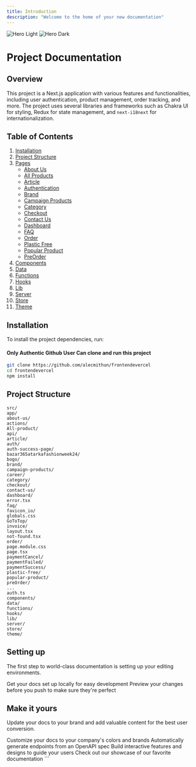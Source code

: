 ```yaml
---
title: Introduction
description: "Welcome to the home of your new documentation"
---
```


<img
  className="block dark:hidden"
  src="https://frontendevercel.vercel.app/bazar-assets/logo/LOGO.png"
  alt="Hero Light"
/>
<img
  className="hidden dark:block"
  src="https://frontendevercel.vercel.app/bazar-assets/logo/LOGO.png"
  alt="Hero Dark"
/>

# Project Documentation

## Overview

This project is a Next.js application with various features and functionalities, including user authentication, product management, order tracking, and more. The project uses several libraries and frameworks such as Chakra UI for styling, Redux for state management, and `next-i18next` for internationalization.

## Table of Contents

1. [Installation](#installation)
2. [Project Structure](#project-structure)
3. [Pages](#pages)
   - [About Us](#about-us)
   - [All Products](#all-products)
   - [Article](#article)
   - [Authentication](#authentication)
   - [Brand](#brand)
   - [Campaign Products](#campaign-products)
   - [Category](#category)
   - [Checkout](#checkout)
   - [Contact Us](#contact-us)
   - [Dashboard](#dashboard)
   - [FAQ](#faq)
   - [Order](#order)
   - [Plastic Free](#plastic-free)
   - [Popular Product](#popular-product)
   - [PreOrder](#preorder)
4. [Components](#components)
5. [Data](#data)
6. [Functions](#functions)
7. [Hooks](#hooks)
8. [Lib](#lib)
9. [Server](#server)
10. [Store](#store)
11. [Theme](#theme)

## Installation

To install the project dependencies, run:

#### Only Authentic Github User Can clone and run this project

```bash
git clone https://github.com/alecmithun/frontendevercel
cd frontendevercel
npm install
```

## Project Structure

```
src/
app/
about-us/
actions/
All-product/
api/
article/
auth/
auth-success-page/
bazar365atarkafashionweek24/
bogo/
brand/
campaign-products/
career/
category/
checkout/
contact-us/
dashboard/
error.tsx
faq/
favicon_io/
globals.css
GoToTop/
invoice/
layout.tsx
not-found.tsx
order/
page.module.css
page.tsx
paymentCancel/
paymentFailed/
paymentSuccess/
plastic-free/
popular-product/
preOrder/
...
auth.ts
components/
data/
functions/
hooks/
lib/
server/
store/
theme/
```

## Setting up

The first step to world-class documentation is setting up your editing environments.

<CardGroup cols={2}>
  <Card
    title="Edit Your Docs"
    icon="pen-to-square"
    href="https://mintlify.com/docs/quickstart"
  >
    Get your docs set up locally for easy development
  </Card>
  <Card
    title="Preview Changes"
    icon="image"
    href="https://mintlify.com/docs/development"
  >
    Preview your changes before you push to make sure they're perfect
  </Card>
</CardGroup>

## Make it yours

Update your docs to your brand and add valuable content for the best user conversion.

<CardGroup cols={2}>
  <Card
    title="Customize Style"
    icon="palette"
    href="https://mintlify.com/docs/settings/global"
  >
    Customize your docs to your company's colors and brands
  </Card>
  <Card
    title="Reference APIs"
    icon="code"
    href="https://mintlify.com/docs/api-playground/openapi"
  >
    Automatically generate endpoints from an OpenAPI spec
  </Card>
  <Card
    title="Add Components"
    icon="screwdriver-wrench"
    href="https://mintlify.com/docs/content/components/accordions"
  >
    Build interactive features and designs to guide your users
  </Card>
  <Card
    title="Get Inspiration"
    icon="stars"
    href="https://mintlify.com/customers"
  >
    Check out our showcase of our favorite documentation
  </Card>
</CardGroup>
```

